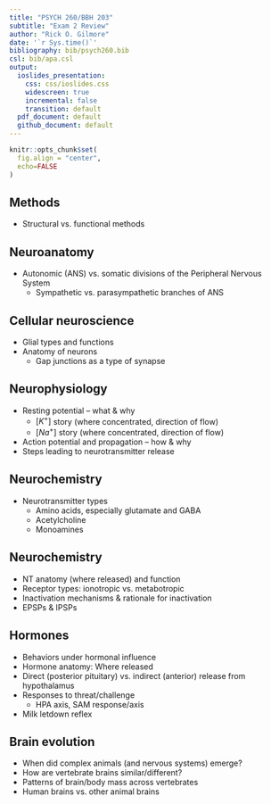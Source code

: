 ```yaml
---
title: "PSYCH 260/BBH 203"
subtitle: "Exam 2 Review"
author: "Rick O. Gilmore"
date: '`r Sys.time()`'
bibliography: bib/psych260.bib
csl: bib/apa.csl
output:
  ioslides_presentation:
    css: css/ioslides.css
    widescreen: true
    incremental: false
    transition: default
  pdf_document: default
  github_document: default
---
```


```r
knitr::opts_chunk$set(
  fig.align = "center",
  echo=FALSE
)
```

## Methods

- Structural vs. functional methods

## Neuroanatomy

- Autonomic (ANS) vs. somatic divisions of the Peripheral Nervous System
    - Sympathetic vs. parasympathetic branches of ANS

## Cellular neuroscience

- Glial types and functions
- Anatomy of neurons
    - Gap junctions as a type of synapse

## Neurophysiology

- Resting potential -- what & why
    - $[K^+]$ story (where concentrated, direction of flow)
    + $[Na^+]$ story (where concentrated, direction of flow)
- Action potential and propagation -- how & why
- Steps leading to neurotransmitter release

## Neurochemistry

- Neurotransmitter types
    - Amino acids, especially glutamate and GABA
    - Acetylcholine
    - Monoamines

## Neurochemistry

- NT anatomy (where released) and function
- Receptor types: ionotropic vs. metabotropic
- Inactivation mechanisms & rationale for inactivation
- EPSPs & IPSPs

## Hormones

- Behaviors under hormonal influence
- Hormone anatomy: Where released
- Direct (posterior pituitary) vs. indirect (anterior) release from hypothalamus
- Responses to threat/challenge
    - HPA axis, SAM response/axis
- Milk letdown reflex

## Brain evolution

- When did complex animals (and nervous systems) emerge?
- How are vertebrate brains similar/different?
- Patterns of brain/body mass across vertebrates
- Human brains vs. other animal brains
